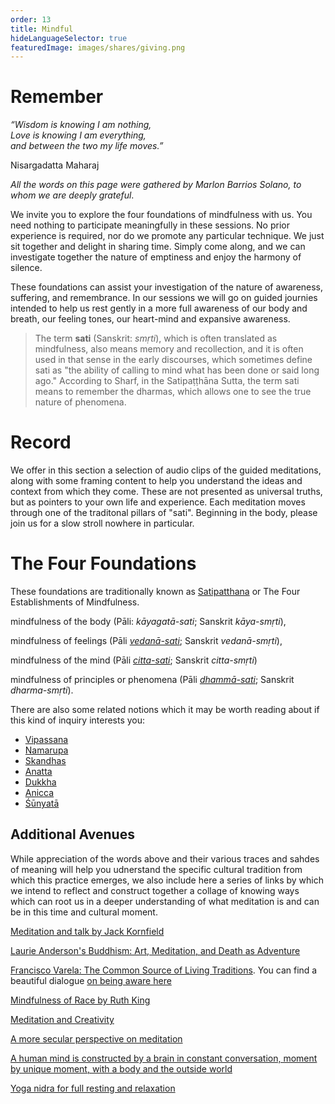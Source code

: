 ```yaml
---
order: 13
title: Mindful
hideLanguageSelector: true
featuredImage: images/shares/giving.png
---
```


# Remember

<InfoBlock>

<Box>

_“Wisdom is knowing I am nothing,_  
_Love is knowing I am everything,_  
_and between the two my life moves.”_  
  
Nisargadatta Maharaj

</Box>

</InfoBlock>

_All the words on this page were gathered by Marlon Barrios Solano, to whom we are deeply grateful_.

We invite you to explore the four foundations of mindfulness with us. You need nothing to participate meaningfully in these sessions. No prior experience is required, nor do we promote any particular technique. We just sit together and delight in sharing time. Simply come along, and we can investigate together the nature of emptiness and enjoy the harmony of silence.

These foundations can assist your investigation of the nature of awareness, suffering, and remembrance. In our sessions we will go on guided journies intended to help us rest gently in a more full awareness of our body and breath, our feeling tones, our heart-mind and expansive awareness.
 
> The term **sati** (Sanskrit: _smṛti_), which is often translated as mindfulness, also means memory and recollection, and it is often used in that sense in the early discourses, which sometimes define sati as "the ability of calling to mind what has been done or said long ago." According to Sharf, in the Satipaṭṭhāna Sutta, the term sati means to remember the dharmas, which allows one to see the true nature of phenomena.

# Record

We offer in this section a selection of audio clips of the guided meditations, along with some framing content to help you understand the ideas and context from which they come. These are not presented as universal truths, but as pointers to your own life and experience. Each meditation moves through one of the traditonal pillars of "sati". Beginning in the body, please join us for a slow stroll nowhere in particular.

# The Four Foundations

These foundations are traditionally known as [Satipatthana](https://en.wikipedia.org/wiki/Satipatthana) or The Four Establishments of Mindfulness.

<Process>

mindfulness of the body (Pāli: _kāyagatā-sati_; Sanskrit _kāya-smṛti_),

mindfulness of feelings (Pāli _[vedanā-sati](https://en.wikipedia.org/wiki/Vedan%C4%81)_; Sanskrit _vedanā-smṛti_),

mindfulness of the mind (Pāli _[citta-sati](https://en.wikipedia.org/wiki/Citta)_; Sanskrit _citta-smṛti_)

mindfulness of principles or phenomena (Pāli _[dhammā-sati](https://en.wikipedia.org/wiki/Dhamm%C4%81)_; Sanskrit _dharma-smṛti_).

</Process>

There are also some related notions which it may be worth reading about if this kind of inquiry interests you:

- [Vipassana](https://en.wikipedia.org/wiki/Vipassan%C4%81)
- [Namarupa](https://en.wikipedia.org/wiki/Namarupa)
- [Skandhas](https://en.wikipedia.org/wiki/Skandha)
- [Anatta](https://en.wikipedia.org/wiki/Anatt%C4%81)
- [Dukkha](https://en.wikipedia.org/wiki/Du%E1%B8%A5kha)
- [Anicca](https://en.wikipedia.org/wiki/Impermanence)
- [Śūnyatā](https://en.wikipedia.org/wiki/%C5%9A%C5%ABnyat%C4%81)

## Additional Avenues

While appreciation of the words above and their various traces and sahdes of meaning will help you udnerstand the specific cultural tradition from which this practice emerges, we also include here a series of links by which we intend to reflect and construct together a collage of knowing ways which can root us in a deeper understanding of what meditation is and can be in this time and cultural moment.

<Process>

[Meditation and talk by Jack Kornfield](https://www.youtube.com/watch?v=WIoHD4PbUeA)

[Laurie Anderson's Buddhism: Art, Meditation, and Death as Adventure](https://www.youtube.com/watch?v=4hlmkNJgtwQ)

[Francisco Varela: The Common Source of Living Traditions](https://www.youtube.com/watch?v=vgZMPcrRmio). You can find a beautiful dialogue [on being aware here](https://achrafkassioui.com/resources/Francisco%20Varela%20-%20Three%20Gestures%20of%20Becoming%20Aware.pdf)

[Mindfulness of Race by Ruth King](https://www.youtube.com/watch?v=pyF8ayWuHyo)

[Meditation and Creativity](https://www.youtube.com/watch?v=RZ0YeBIOaFw)

[A more secular perspective on meditation](https://www.youtube.com/watch?v=1H2Cgc60UlU)

[A human mind is constructed by a brain in constant conversation, moment by unique moment, with a body and the outside world](https://www.technologyreview.com/2021/08/25/1031432/what-is-mind-brain-body-connection)

[Yoga nidra for full resting and relaxation](https://www.youtube.com/watch?v=7H0FKzeuVVs)

</Process>
